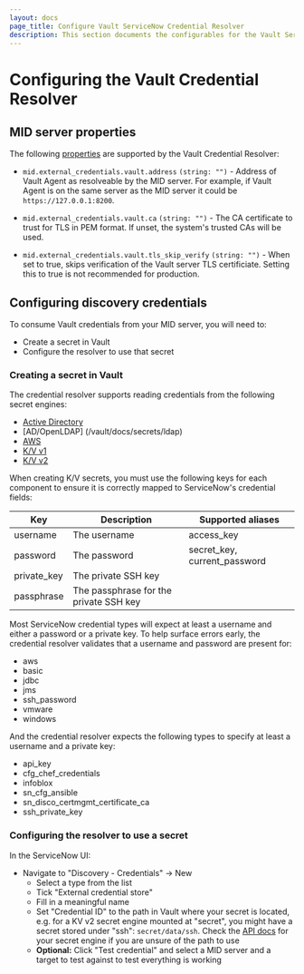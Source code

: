```yaml
---
layout: docs
page_title: Configure Vault ServiceNow Credential Resolver
description: This section documents the configurables for the Vault ServiceNow Credential Resolver.
---
```


# Configuring the Vault Credential Resolver

## MID server properties

The following [properties] are supported by the Vault Credential Resolver:

- `mid.external_credentials.vault.address` `(string: "")` - Address of Vault Agent as resolveable by the MID server.
  For example, if Vault Agent is on the same server as the MID server it could be `https://127.0.0.1:8200`.

- `mid.external_credentials.vault.ca` `(string: "")` - The CA certificate to trust for TLS in PEM format. If unset,
  the system's trusted CAs will be used.

- `mid.external_credentials.vault.tls_skip_verify` `(string: "")` - When set to true, skips verification of the Vault server
  TLS certificiate. Setting this to true is not recommended for production.

[properties]: https://docs.servicenow.com/bundle/quebec-servicenow-platform/page/product/mid-server/reference/r_MIDServerProperties.html#t_SetMIDServerProperties

## Configuring discovery credentials

To consume Vault credentials from your MID server, you will need to:

* Create a secret in Vault
* Configure the resolver to use that secret

### Creating a secret in Vault

The credential resolver supports reading credentials from the following secret engines:

* [Active Directory](/vault/docs/secrets/ad)
* [AD/OpenLDAP] (/vault/docs/secrets/ldap)
* [AWS](/vault/docs/secrets/aws)
* [K/V v1](/vault/docs/secrets/kv/kv-v1)
* [K/V v2](/vault/docs/secrets/kv/kv-v2)

When creating K/V secrets, you must use the following keys for each component
to ensure it is correctly mapped to ServiceNow's credential fields:

Key         | Description                            | Supported aliases
------------|----------------------------------------|------------------
username    | The username                           | access_key
password    | The password                           | secret_key, current_password
private_key | The private SSH key                    |
passphrase  | The passphrase for the private SSH key |

Most ServiceNow credential types will expect at least a username and either
a password or a private key. To help surface errors early, the credential
resolver validates that a username and password are present for:

* aws
* basic
* jdbc
* jms
* ssh_password
* vmware
* windows

And the credential resolver expects the following types to specify at least
a username and a private key:

* api_key
* cfg_chef_credentials
* infoblox
* sn_cfg_ansible
* sn_disco_certmgmt_certificate_ca
* ssh_private_key

### Configuring the resolver to use a secret

In the ServiceNow UI:

* Navigate to "Discovery - Credentials" -> New
  * Select a type from the list
  * Tick "External credential store"
  * Fill in a meaningful name
  * Set "Credential ID" to the path in Vault where your secret is located, e.g.
    for a KV v2 secret engine mounted at "secret", you might have a secret stored
    under "ssh": `secret/data/ssh`. Check the [API docs](/vault/api-docs/secret/) for
    your secret engine if you are unsure of the path to use
  * **Optional:** Click "Test credential" and select a MID server and a target
    to test against to test everything is working
